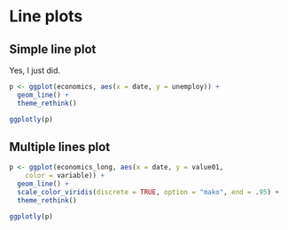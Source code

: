 # Line plots

## Simple line plot

::: {.foldable}
Yes, I just did.
:::

```r
p <- ggplot(economics, aes(x = date, y = unemploy)) + 
  geom_line() +
  theme_rethink()

ggplotly(p)
```

## Multiple lines plot 

```r
p <- ggplot(economics_long, aes(x = date, y = value01, 
    color = variable)) +
  geom_line() +
  scale_color_viridis(discrete = TRUE, option = "mako", end = .95) +
  theme_rethink()

ggplotly(p)
```